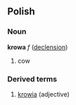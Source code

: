 ==Polish==
===Noun===
'''krowa''' ''f'' ([[Wiktionary Appendix:Polish hard feminine noun declension|declension]])
# cow

===Derived terms===
#[[krowia]] (adjective)
